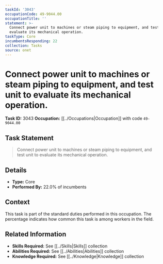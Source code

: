 ```yaml
---
taskId: '3043'
occupationCode: 49-9044.00
occupationTitle: ''
statement: >-
  Connect power unit to machines or steam piping to equipment, and test unit to
  evaluate its mechanical operation.
taskType: Core
incumbentsResponding: 22
collection: Tasks
source: onet
---
```

# Connect power unit to machines or steam piping to equipment, and test unit to evaluate its mechanical operation.

**Task ID:** 3043
**Occupation:** [[../Occupations|Occupation]] with code `49-9044.00`

## Task Statement

> Connect power unit to machines or steam piping to equipment, and test unit to evaluate its mechanical operation.

## Details

- **Type:** Core
- **Performed By:** 22.0% of incumbents

## Context

This task is part of the standard duties performed in this occupation. The percentage indicates how common this task is among workers in the field.

## Related Information

- **Skills Required:** See [[../Skills|Skills]] collection
- **Abilities Required:** See [[../Abilities|Abilities]] collection
- **Knowledge Required:** See [[../Knowledge|Knowledge]] collection
